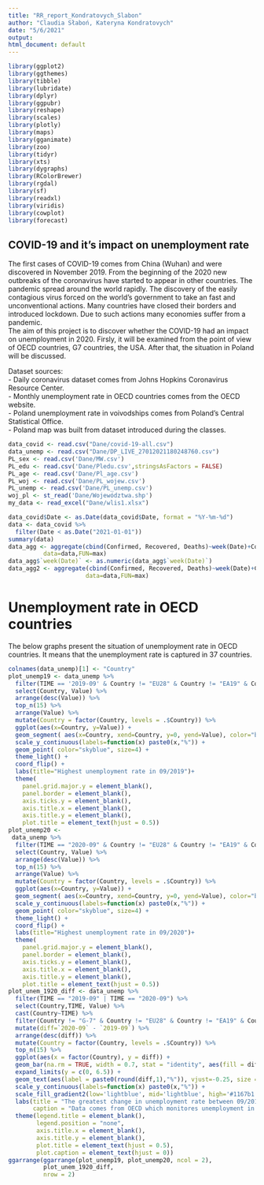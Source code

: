 ```yaml
---
title: "RR_report_Kondratovych_Slabon"
author: "Claudia Słaboń, Kateryna Kondratovych"
date: "5/6/2021"
output:
html_document: default
---
```


```r
library(ggplot2)
library(ggthemes)
library(tibble)
library(lubridate)
library(dplyr)
library(ggpubr)
library(reshape)
library(scales)
library(plotly)
library(maps)
library(gganimate)
library(zoo)
library(tidyr)
library(xts)
library(dygraphs)
library(RColorBrewer)
library(rgdal)
library(sf)
library(readxl)
library(viridis)
library(cowplot)
library(forecast)
```

## COVID-19 and it’s impact on unemployment rate

The first cases of COVID-19 comes from China (Wuhan) and were discovered in November 2019. From the beginning of the 2020 new outbreaks of the coronavirus have started to appear in other countries. The pandemic spread around the world rapidly. The discovery of the easily contagious virus forced on the world's government to take an fast and unconventional actions. Many countries have closed their borders and introduced lockdown. Due to such actions many economies suffer from a pandemic. \
The aim of this project is to discover whether the COVID-19 had an impact on unemployment in 2020. Firsly, it will be examined from the point of view of OECD countries, G7 countries, the USA. After that, the situation in Poland will be discussed.

Dataset sources: \
- Daily coronavirus dataset comes from Johns Hopkins Coronavirus Resource Center. \
- Monthly unemployment rate in OECD countries comes from the OECD website. \
- Poland unemployment rate in voivodships comes from Poland's Central Statistical Office. \
- Poland map was built from dataset introduced during the classes. \

```r
data_covid <- read.csv("Dane/covid-19-all.csv")
data_unemp <- read.csv("Dane/DP_LIVE_27012021180248760.csv")
PL_sex <- read.csv('Dane/MW.csv')
PL_edu <- read.csv('Dane/Pledu.csv',stringsAsFactors = FALSE)
PL_age <- read.csv('Dane/Pl_age.csv')
PL_woj <- read.csv('Dane/PL_wojew.csv')
PL_unemp <- read.csv('Dane/PL_unemp.csv')
woj_pl <- st_read('Dane/Województwa.shp')
my_data <- read_excel("Dane/wlis1.xlsx")
```

```r
data_covid$Date <- as.Date(data_covid$Date, format = "%Y-%m-%d")
data <- data_covid %>%
  filter(Date < as.Date("2021-01-01"))
summary(data)
data_agg <- aggregate(cbind(Confirmed, Recovered, Deaths)~week(Date)+Country.Region+Latitude+Longitude,
          data=data,FUN=max)
data_agg$`week(Date)` <- as.numeric(data_agg$`week(Date)`)
data_agg2 <- aggregate(cbind(Confirmed, Recovered, Deaths)~week(Date)+Country.Region,
                      data=data,FUN=max)
```

# Unemployment rate in OECD countries

The below graphs present the situation of unemployment rate in OECD countries. It means that the unemployment rate is captured in 37 countries.

```r
colnames(data_unemp)[1] <- "Country"
plot_unemp19 <- data_unemp %>%
  filter(TIME == '2019-09' & Country != "EU28" & Country != "EA19" & Country != "EU27_2020")%>%
  select(Country, Value) %>%
  arrange(desc(Value)) %>%
  top_n(15) %>%
  arrange(Value) %>%
  mutate(Country = factor(Country, levels = .$Country)) %>%
  ggplot(aes(x=Country, y=Value)) +
  geom_segment( aes(x=Country, xend=Country, y=0, yend=Value), color="black") +
  scale_y_continuous(labels=function(x) paste0(x,"%")) +
  geom_point( color="skyblue", size=4) +
  theme_light() +
  coord_flip() +
  labs(title="Highest unemployment rate in 09/2019")+
  theme(
    panel.grid.major.y = element_blank(),
    panel.border = element_blank(),
    axis.ticks.y = element_blank(),
    axis.title.x = element_blank(),
    axis.title.y = element_blank(),
    plot.title = element_text(hjust = 0.5))
plot_unemp20 <- 
 data_unemp %>%
  filter(TIME == "2020-09" & Country != "EU28" & Country != "EA19" & Country != "EU27_2020" & Country != "OECD")%>%
  select(Country, Value) %>%
  arrange(desc(Value)) %>%
  top_n(15) %>%
  arrange(Value) %>%
  mutate(Country = factor(Country, levels = .$Country)) %>%
  ggplot(aes(x=Country, y=Value)) +
  geom_segment( aes(x=Country, xend=Country, y=0, yend=Value), color="black") +
  scale_y_continuous(labels=function(x) paste0(x,"%")) +
  geom_point( color="skyblue", size=4) +
  theme_light() +
  coord_flip() +
  labs(title="Highest unemployment rate in 09/2020")+
  theme(
    panel.grid.major.y = element_blank(),
    panel.border = element_blank(),
    axis.ticks.y = element_blank(),
    axis.title.x = element_blank(),
    axis.title.y = element_blank(),
    plot.title = element_text(hjust = 0.5))
plot_unem_1920_diff <- data_unemp %>%
  filter(TIME == "2019-09" | TIME == "2020-09") %>%
  select(Country,TIME, Value) %>%
  cast(Country~TIME) %>%
  filter(Country != "G-7" & Country != "EU28" & Country != "EA19" & Country != "EU27_2020" & Country != "OECD") %>%
  mutate(diff=`2020-09` - `2019-09`) %>%
  arrange(desc(diff)) %>%
  mutate(Country = factor(Country, levels = .$Country)) %>%
  top_n(15) %>%
  ggplot(aes(x = factor(Country), y = diff)) +
  geom_bar(na.rm = TRUE, width = 0.7, stat = "identity", aes(fill = diff))+
  expand_limits(y = c(0, 6.5)) +
  geom_text(aes(label = paste0(round(diff,1),"%")), vjust=-0.25, size =3) +
  scale_y_continuous(labels=function(x) paste0(x,"%")) +
  scale_fill_gradient2(low='lightblue', mid='lightblue', high='#1167b1') +
  labs(title = "The greatest change in unemployment rate between 09/2019 and 09/2020",
       caption = "Data comes from OECD which monitores unemployment in 37 countries.") +
  theme(legend.title = element_blank(),
        legend.position = "none",
        axis.title.x = element_blank(),
        axis.title.y = element_blank(),
        plot.title = element_text(hjust = 0.5),
        plot.caption = element_text(hjust = 0))
ggarrange(ggarrange(plot_unemp19, plot_unemp20, ncol = 2),
          plot_unem_1920_diff, 
          nrow = 2)
```